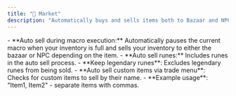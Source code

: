 ```yaml
---
title: "🛒 Market"
description: "Automatically buys and sells items both to Bazaar and NPC trade menu."
---
```


<Accordion title="Auto Sell" icon="sparkles">
  - **Auto sell during macro execution:** Automatically pauses the current macro when your inventory is full and sells your inventory to either the bazaar or NPC depending on the item.
  - **Auto sell runes:** Includes runes in the auto sell process.
    - **Keep legendary runes**: Excludes legendary runes from being sold.
  - **Auto sell custom items via trade menu**: Checks for custom items to sell by their name.
    - **Example usage**: "Item1, Item2" - separate items with commas.
</Accordion>
